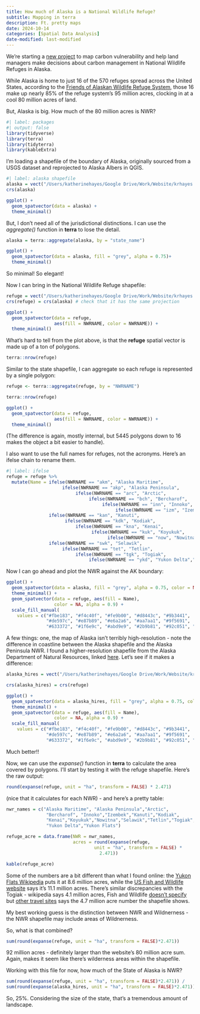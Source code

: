 ```yaml
---
title: How much of Alaska is a National Wildlife Refuge?
subtitle: Mapping in terra
description: Ft. pretty maps
date: 2024-10-14
categories: [Spatial Data Analysis]
date-modified: last-modified
---
```


We're starting a [new project](https://www.caryinstitute.org/news-insights/press-release/new-project-will-inform-firefighting-efforts-maximize-carbon-storage) to map carbon vulnerability and help land managers make decisions about carbon management in National Wildlife Refuges in Alaska.

While Alaska is home to just 16 of the 570 refuges spread across the United States, according to the [Friends of Alaskan Wildlife Refuge System](https://alaskarefugefriends.org/category/call-to-action/), those 16 make up nearly 85% of the refuge system's 95 million acres, clocking in at a cool 80 million acres of land.

But, Alaska is big. How much of the 80 million acres is NWR?

```r
#| label: packages
#| output: false
library(tidyverse)
library(terra)
library(tidyterra)
library(kableExtra)
```

I'm loading a shapefile of the boundary of Alaska, originally sourced from a USGS dataset and reprojected to Alaska Albers in QGIS.

```r
#| label: alaska shapefile
alaska = vect("/Users/katherinehayes/Google Drive/Work/Website/krhayes.com/posts/Post_MappingRefuges/data/AK_boundary.shp")
crs(alaska)

ggplot() +
  geom_spatvector(data = alaska) +
  theme_minimal()
```

But, I don't need all of the jurisdictional distinctions. I can use the *aggregate()* function in **terra** to lose the detail.

```r
alaska = terra::aggregate(alaska, by = "state_name")

ggplot() +
  geom_spatvector(data = alaska, fill = "grey", alpha = 0.75)+
  theme_minimal()
```

So minimal! So elegant!

Now I can bring in the National Wildlife Refuge shapefile:

```r
refuge = vect("/Users/katherinehayes/Google Drive/Work/Website/krhayes.com/posts/Post_MappingRefuges/data/Boundaries_Refuge.shp")
crs(refuge) = crs(alaska) # check that it has the same projection

ggplot() +
  geom_spatvector(data = refuge,
                  aes(fill = NWRNAME, color = NWRNAME)) +
  theme_minimal()
```

What's hard to tell from the plot above, is that the **refuge** spatial vector is made up of a ton of polygons.

```r
terra::nrow(refuge)
```

Similar to the state shapefile, I can aggregate so each refuge is represented by a single polygon:

```r
refuge <- terra::aggregate(refuge, by = "NWRNAME")

terra::nrow(refuge)

ggplot() +
  geom_spatvector(data = refuge,
                  aes(fill = NWRNAME, color = NWRNAME)) +
  theme_minimal()
```

(The difference is again, mostly internal, but 5445 polygons down to 16 makes the object a bit easier to handle).

I also want to use the full names for refuges, not the acronyms. Here's an ifelse chain to rename them.

```r
#| label: ifelse
refuge = refuge %>%
  mutate(Name = ifelse(NWRNAME == "akm", "Alaska Maritime",
                     ifelse(NWRNAME == "akp", "Alaska Peninsula",
                          ifelse(NWRNAME == "arc", "Arctic",
                               ifelse(NWRNAME == "bch", "Bercharof",
                                    ifelse(NWRNAME == "inn", "Innoko",
                                         ifelse(NWRNAME == "izm", "Izembek",
                ifelse(NWRNAME == "kan", "Kanuti",
                      ifelse(NWRNAME == "kdk", "Kodiak",
                          ifelse(NWRNAME == "kna", "Kenai",
                                ifelse(NWRNAME == "kuk", "Koyukuk",
                                      ifelse(NWRNAME == "now", "Nowitna",
                ifelse(NWRNAME == "swk", "Selawik",
                     ifelse(NWRNAME == "tet", "Tetlin",
                          ifelse(NWRNAME == "tgk", "Togiak",
                               ifelse(NWRNAME == "ykd", "Yukon Delta","Yukon Flats"))))))))))))))))

```

Now I can go ahead and plot the NWR against the AK boundary:

```r
ggplot() +
  geom_spatvector(data = alaska, fill = "grey", alpha = 0.75, color = NA)+
  theme_minimal() + 
  geom_spatvector(data = refuge, aes(fill = Name), 
                  color = NA, alpha = 0.9) + 
  scale_fill_manual(
    values = c("#fbe183", "#f4c40f", "#fe9b00", "#d8443c", "#9b3441",
               "#de597c", "#e87b89", "#e6a2a6", "#aa7aa1", "#9f5691",
               "#633372", "#1f6e9c", "#abd9e9", "#2b9b81", "#92c051", "#1b7837")) 
```

A few things: one, the map of Alaska isn't terribly high-resolution - note the difference in coastline between the Alaska shapefile and the Alaska Peninsula NWR. I found a higher-resolution shapefile from the Alaska Department of Natural Resources, linked [here](https://gis.data.alaska.gov/datasets/SOA-DNR::alaska-coastline/explore?layer=0). Let's see if it makes a difference:

```r
alaska_hires = vect("/Users/katherinehayes/Google Drive/Work/Website/krhayes.com/posts/Post_MappingRefuges/data/AK_hires.shp")

crs(alaska_hires) = crs(refuge)
```

```r
ggplot() +
  geom_spatvector(data = alaska_hires, fill = "grey", alpha = 0.75, color = NA)+
  theme_minimal() + 
  geom_spatvector(data = refuge, aes(fill = Name), 
                  color = NA, alpha = 0.9) + 
  scale_fill_manual(
    values = c("#fbe183", "#f4c40f", "#fe9b00", "#d8443c", "#9b3441",
               "#de597c", "#e87b89", "#e6a2a6", "#aa7aa1", "#9f5691",
               "#633372", "#1f6e9c", "#abd9e9", "#2b9b81", "#92c051", "#1b7837")) 
```

Much better!!

Now, we can use the *expanse()* function in **terra** to calculate the area covered by polygons. I'll start by testing it with the refuge shapefile. Here's the raw output:

```r
round(expanse(refuge, unit = "ha", transform = FALSE) * 2.471)
```

(nice that it calculates for each NWR) - and here's a pretty table:

```r
nwr_names = c("Alaska Maritime", "Alaska Peninsula","Arctic",
               "Bercharof", "Innoko","Izembek","Kanuti","Kodiak",
               "Kenai","Koyukuk","Nowitna","Selawik","Tetlin","Togiak",
               "Yukon Delta","Yukon Flats")

refuge_acre = data.frame(NWR = nwr_names,
                         acres = round(expanse(refuge,
                                 unit = "ha", transform = FALSE) * 
                                   2.471))

kable(refuge_acre)
```

Some of the numbers are a bit different than what I found online: the [Yukon Flats Wikipedia](https://en.wikipedia.org/wiki/Yukon_Flats_National_Wildlife_Refuge) puts it at 8.6 million acres, while the [US Fish and Wildlife website](https://www.fws.gov/refuge/yukon-flats/about-us) says it's 11.1 million acres. There's similar discrepancies with the Togiak - wikipedia says 4.1 million acres, Fish and Wildlife [doesn't specify](https://www.fws.gov/refuge/togiak/about-us) but [other travel sites](https://www.travelalaska.com/destinations/parks-public-lands/togiak-national-wildlife-refuge) says the 4.7 million acre number the shapefile shows.

My best working guess is the distinction between NWR and Wildnerness - the NWR shapefile may include areas of Wildnerness.

So, what is that combined?

```r
sum(round(expanse(refuge, unit = "ha", transform = FALSE)*2.471))
```

92 million acres - definitely larger than the website's 80 million acre sum. Again, makes it seem like there's wilderness areas within the shapefile.

Working with this file for now, how much of the State of Alaska is NWR?

```r
sum(round(expanse(refuge, unit = "ha", transform = FALSE)*2.471)) / 
sum(round(expanse(alaska_hires, unit = "ha", transform = FALSE)*2.471)) * 100
```

So, 25%. Considering the size of the state, that's a tremendous amount of landscape.
